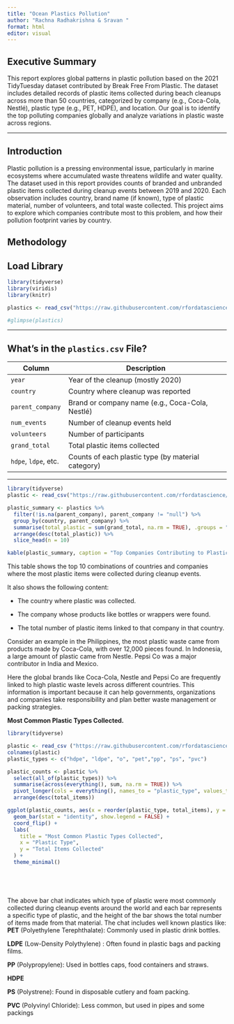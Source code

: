 ```yaml
---
title: "Ocean Plastics Pollution"
author: "Rachna Radhakrishna & Sravan "
format: html
editor: visual
---
```


## Executive Summary

This report explores global patterns in plastic pollution based on the 2021 TidyTuesday dataset contributed by Break Free From Plastic. The dataset includes detailed records of plastic items collected during beach cleanups across more than 50 countries, categorized by company (e.g., Coca-Cola, Nestlé), plastic type (e.g., PET, HDPE), and location. Our goal is to identify the top polluting companies globally and analyze variations in plastic waste across regions.

------------------------------------------------------------------------

## Introduction

Plastic pollution is a pressing environmental issue, particularly in marine ecosystems where accumulated waste threatens wildlife and water quality. The dataset used in this report provides counts of branded and unbranded plastic items collected during cleanup events between 2019 and 2020. Each observation includes country, brand name (if known), type of plastic material, number of volunteers, and total waste collected. This project aims to explore which companies contribute most to this problem, and how their pollution footprint varies by country.

## Methodology

## Load Library

```r
library(tidyverse)
library(viridis)
library(knitr)

plastics <- read_csv("https://raw.githubusercontent.com/rfordatascience/tidytuesday/master/data/2021/2021-01-26/plastics.csv")

#glimpse(plastics)
```

------------------------------------------------------------------------

## What’s in the `plastics.csv` File?

| Column               | Description                                        |
|-------------------|-----------------------------------------------------|
| `year`               | Year of the cleanup (mostly 2020)                  |
| `country`            | Country where cleanup was reported                 |
| `parent_company`     | Brand or company name (e.g., Coca-Cola, Nestlé)    |
| `num_events`         | Number of cleanup events held                      |
| `volunteers`         | Number of participants                             |
| `grand_total`        | Total plastic items collected                      |
| `hdpe`, `ldpe`, etc. | Counts of each plastic type (by material category) |

------------------------------------------------------------------------

```r
library(tidyverse)
plastic <- read_csv("https://raw.githubusercontent.com/rfordatascience/tidytuesday/master/data/2021/2021-01-26/plastics.csv")

plastic_summary <- plastics %>%
  filter(!is.na(parent_company), parent_company != "null") %>%
  group_by(country, parent_company) %>%
  summarise(total_plastic = sum(grand_total, na.rm = TRUE), .groups = "drop") %>%
  arrange(desc(total_plastic)) %>%
  slice_head(n = 10)

kable(plastic_summary, caption = "Top Companies Contributing to Plastic Waste by Country (Top 10)")
```

This table shows the top 10 combinations of countries and companies where the most plastic items were collected during cleanup events.

It also shows the following content:

-   The country where plastic was collected.

-   The company whose products like bottles or wrappers were found.

-   The total number of plastic items linked to that company in that country.\

Consider an example in the Philippines, the most plastic waste came from products made by Coca-Cola, with over 12,000 pieces found. In Indonesia, a large amount of plastic came from Nestle. Pepsi Co was a major contributor in India and Mexico.

Here the global brands like Coca-Cola, Nestle and Pepsi Co are frequently linked to high plastic waste levels across different countries. This information is important because it can help governments, organizations and companies take responsibility and plan better waste management or packing strategies.

**Most Common Plastic Types Collected.\
**

```r
library(tidyverse)

plastic <- read_csv ("https://raw.githubusercontent.com/rfordatascience/tidytuesday/master/data/2021/2021-01-26/plastics.csv")
colnames(plastic)
plastic_types <- c("hdpe", "ldpe", "o", "pet","pp", "ps", "pvc")

plastic_counts <- plastic %>%
  select(all_of(plastic_types)) %>%
  summarise(across(everything(), sum, na.rm = TRUE)) %>%
  pivot_longer(cols = everything(), names_to = "plastic_type", values_to = "total_items")%>%
  arrange(desc(total_items))

ggplot(plastic_counts, aes(x = reorder(plastic_type, total_items), y = total_items, fill = plastic_type)) +
  geom_bar(stat = "identity", show.legend = FALSE) +
  coord_flip() +
  labs(
    title = "Most Common Plastic Types Collected",
    x = "Plastic Type",
    y = "Total Items Collected"
  ) +
  theme_minimal()



  

```

The above bar chat indicates which type of plastic were most commonly collected during cleanup events around the world and each bar represents a specific type of plastic, and the height of the bar shows the total number of items made from that material. The chat includes well known plastics like:\
**PET** (Polyethylene Terephthalate): Commonly used in plastic drink bottles.

**LDPE** (Low-Density Polythylene) : Often found in plastic bags and packing films.

**PP** (Polypropylene): Used in bottles caps, food containers and straws.

**HDPE**

**PS** (Polystrene): Found in disposable cutlery and foam packing.

**PVC** (Polyvinyl Chloride): Less common, but used in pipes and some packings
